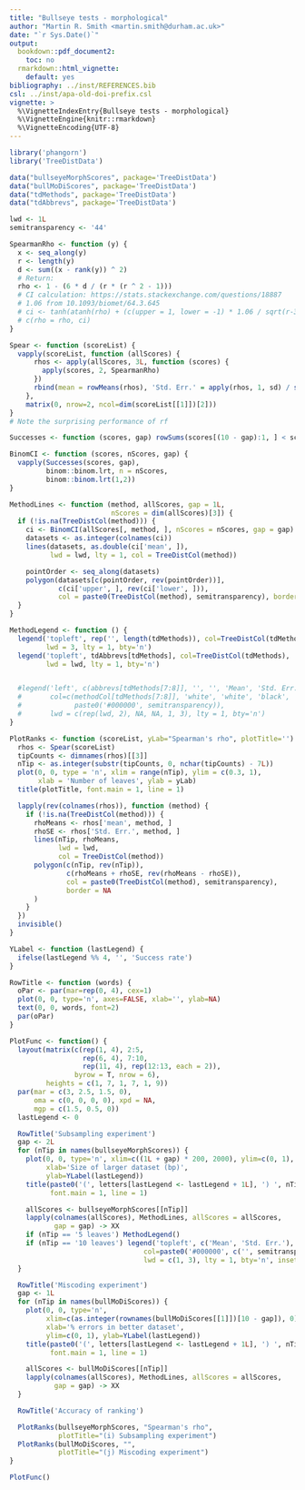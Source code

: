 ```yaml
---
title: "Bullseye tests - morphological"
author: "Martin R. Smith <martin.smith@durham.ac.uk>"
date: "`r Sys.Date()`"
output: 
  bookdown::pdf_document2:
    toc: no
  rmarkdown::html_vignette:
    default: yes
bibliography: ../inst/REFERENCES.bib
csl: ../inst/apa-old-doi-prefix.csl
vignette: >
  %\VignetteIndexEntry{Bullseye tests - morphological}
  %\VignetteEngine{knitr::rmarkdown}
  %\VignetteEncoding{UTF-8}
---
```


```r
library('phangorn')
library('TreeDistData')

data("bullseyeMorphScores", package='TreeDistData')
data("bullMoDiScores", package='TreeDistData')
data("tdMethods", package='TreeDistData')
data("tdAbbrevs", package='TreeDistData')

lwd <- 1L
semitransparency <- '44'

SpearmanRho <- function (y) {
  x <- seq_along(y)
  r <- length(y)
  d <- sum((x - rank(y)) ^ 2)
  # Return:
  rho <- 1 - (6 * d / (r * (r ^ 2 - 1)))
  # CI calculation: https://stats.stackexchange.com/questions/18887
  # 1.06 from 10.1093/biomet/64.3.645
  # ci <- tanh(atanh(rho) + (c(upper = 1, lower = -1) * 1.06 / sqrt(r-3)))
  # c(rho = rho, ci)
}

Spear <- function (scoreList) {
  vapply(scoreList, function (allScores) {
      rhos <- apply(allScores, 3L, function (scores) {
        apply(scores, 2, SpearmanRho)
      })
      rbind(mean = rowMeans(rhos), 'Std. Err.' = apply(rhos, 1, sd) / sqrt(dim(rhos)[2]))
    },
    matrix(0, nrow=2, ncol=dim(scoreList[[1]])[2]))
}
# Note the surprising performance of rf

Successes <- function (scores, gap) rowSums(scores[(10 - gap):1, ] < scores[10:(gap + 1), ])

BinomCI <- function (scores, nScores, gap) {
  vapply(Successes(scores, gap),
         binom::binom.lrt, n = nScores,
         binom::binom.lrt(1,2))
}

MethodLines <- function (method, allScores, gap = 1L,
                         nScores = dim(allScores)[3]) {
  if (!is.na(TreeDistCol(method))) {
    ci <- BinomCI(allScores[, method, ], nScores = nScores, gap = gap)
    datasets <- as.integer(colnames(ci))
    lines(datasets, as.double(ci['mean', ]),
          lwd = lwd, lty = 1, col = TreeDistCol(method))

    pointOrder <- seq_along(datasets)
    polygon(datasets[c(pointOrder, rev(pointOrder))],
            c(ci['upper', ], rev(ci['lower', ])),
            col = paste0(TreeDistCol(method), semitransparency), border = NA)
  }
}

MethodLegend <- function () {
  legend('topleft', rep('', length(tdMethods)), col=TreeDistCol(tdMethods, 88),
         lwd = 3, lty = 1, bty='n')
  legend('topleft', tdAbbrevs[tdMethods], col=TreeDistCol(tdMethods),
         lwd = lwd, lty = 1, bty='n')


  #legend('left', c(abbrevs[tdMethods[7:8]], '', '', 'Mean', 'Std. Err.'),
  #       col=c(methodCol[tdMethods[7:8]], 'white', 'white', 'black',
  #             paste0('#000000', semitransparency)),
  #       lwd = c(rep(lwd, 2), NA, NA, 1, 3), lty = 1, bty='n')
}

PlotRanks <- function (scoreList, yLab="Spearman's rho", plotTitle='') {
  rhos <- Spear(scoreList)
  tipCounts <- dimnames(rhos)[[3]]
  nTip <- as.integer(substr(tipCounts, 0, nchar(tipCounts) - 7L))
  plot(0, 0, type = 'n', xlim = range(nTip), ylim = c(0.3, 1),
       xlab = 'Number of leaves', ylab = yLab)
  title(plotTitle, font.main = 1, line = 1)

  lapply(rev(colnames(rhos)), function (method) {
    if (!is.na(TreeDistCol(method))) {
      rhoMeans <- rhos['mean', method, ]
      rhoSE <- rhos['Std. Err.', method, ]
      lines(nTip, rhoMeans,
            lwd = lwd,
            col = TreeDistCol(method))
      polygon(c(nTip, rev(nTip)),
              c(rhoMeans + rhoSE, rev(rhoMeans - rhoSE)),
              col = paste0(TreeDistCol(method), semitransparency),
              border = NA
      )
    }
  })
  invisible()
}

YLabel <- function (lastLegend) {
  ifelse(lastLegend %% 4, '', 'Success rate')
}

RowTitle <- function (words) {
  oPar <- par(mar=rep(0, 4), cex=1)
  plot(0, 0, type='n', axes=FALSE, xlab='', ylab=NA)
  text(0, 0, words, font=2)
  par(oPar)
}

PlotFunc <- function() {
  layout(matrix(c(rep(1, 4), 2:5,
                  rep(6, 4), 7:10,
                  rep(11, 4), rep(12:13, each = 2)),
                byrow = T, nrow = 6),
         heights = c(1, 7, 1, 7, 1, 9))
  par(mar = c(3, 2.5, 1.5, 0),
      oma = c(0, 0, 0, 0), xpd = NA,
      mgp = c(1.5, 0.5, 0))
  lastLegend <- 0

  RowTitle('Subsampling experiment')
  gap <- 2L
  for (nTip in names(bullseyeMorphScores)) {
    plot(0, 0, type='n', xlim=c((1L + gap) * 200, 2000), ylim=c(0, 1),
         xlab='Size of larger dataset (bp)',
         ylab=YLabel(lastLegend))
    title(paste0('(', letters[lastLegend <- lastLegend + 1L], ') ', nTip),
          font.main = 1, line = 1)

    allScores <- bullseyeMorphScores[[nTip]]
    lapply(colnames(allScores), MethodLines, allScores = allScores,
           gap = gap) -> XX
    if (nTip == '5 leaves') MethodLegend()
    if (nTip == '10 leaves') legend('topleft', c('Mean', 'Std. Err.'),
                                 col=paste0('#000000', c('', semitransparency)),
                                 lwd = c(1, 3), lty = 1, bty='n', inset=c(0, 0))
  }

  RowTitle('Miscoding experiment')
  gap <- 1L
  for (nTip in names(bullMoDiScores)) {
    plot(0, 0, type='n',
         xlim=c(as.integer(rownames(bullMoDiScores[[1]])[10 - gap]), 0),
         xlab='% errors in better dataset',
         ylim=c(0, 1), ylab=YLabel(lastLegend))
    title(paste0('(', letters[lastLegend <- lastLegend + 1L], ') ', nTip),
          font.main = 1, line = 1)

    allScores <- bullMoDiScores[[nTip]]
    lapply(colnames(allScores), MethodLines, allScores = allScores,
           gap = gap) -> XX
  }

  RowTitle('Accuracy of ranking')

  PlotRanks(bullseyeMorphScores, "Spearman's rho",
            plotTitle="(i) Subsampling experiment")
  PlotRanks(bullMoDiScores, "",
            plotTitle="(j) Miscoding experiment")
}
```


```r
PlotFunc()
```

<!--
PlotMe(4, twoCol, 4.2/4, PlotFunc())
-->
